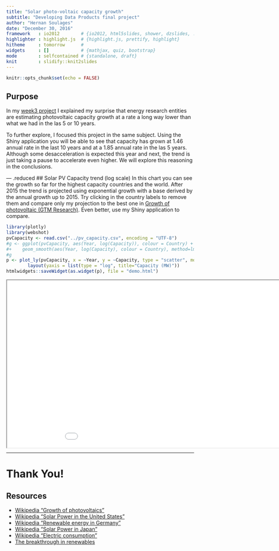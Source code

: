```yaml
---
title: "Solar photo-voltaic capacity growth"
subtitle: "Developing Data Products final project"
author: "Hernan Soulages"
date: "December 30, 2016"
framework   : io2012        # {io2012, html5slides, shower, dzslides, ...}
highlighter : highlight.js  # {highlight.js, prettify, highlight}
hitheme     : tomorrow      # 
widgets     : []            # {mathjax, quiz, bootstrap}
mode        : selfcontained # {standalone, draft}
knit        : slidify::knit2slides
---
```

<style>
.reduced p, .reduced li {
  font-size: 16px;
}
h3 {
        font-size: 20px;
        color: green;
        font-weight: bold;
}
emp {
        font-weight: bold;
}
</style>

```r
knitr::opts_chunk$set(echo = FALSE)
```
## Purpose
In my [week3 project](http://acuariano.github.io/datasciencecoursera/data-products/week3/Solar_PV_Projections.html) I explained my surprise that energy research entities are estimating photovoltaic capacity growth at a rate a long way lower than what we had in the las 5 or 10 years. 

To further explore, I focused this project in the same subject. Using the Shiny application you will be able to see that capacity has grown at 1.46 annual rate in the last 10 years and at a 1.85 annual rate in the las 5 years. Although some desacceleration is expected this year and next, the trend is just taking a pause to accelerate even higher. We will explore this reasoning in the conclusions.

--- .reduced
## Solar PV Capacity trend (log scale)
In this chart you can see the growth so far for the highest capacity countries and the world. After 2015 the trend is projected using exponential growth with a base derived by the annual growth up to 2015. Try clicking in the country labels to remove them and compare only my projection to the best one in [Growth of photovoltaic (GTM Research)](https://en.wikipedia.org/wiki/Growth_of_photovoltaics). Even better, use my Shiny application to compare.
```r
library(plotly)
library(webshot)
pvCapacity <- read.csv("../pv_capacity.csv", encoding = "UTF-8")
#g <- ggplot(pvCapacity, aes(Year, log(Capacity)), colour = Country) + geom_point() +  
#+    geom_smooth(aes(Year, log(Capacity), colour = Country), method=lm, se=FALSE)
#g
p <- plot_ly(pvCapacity, x = ~Year, y = ~Capacity, type = "scatter", mode="markers", color = ~Country, size=~Installed) %>%
        layout(yaxis = list(type = "log", title="Capacity (MW)"))
htmlwidgets::saveWidget(as.widget(p), file = "demo.html")
```
<iframe src="demo.html" style="position:absolute;height:450px;width:1000px;"></iframe>

--- .reduced
## Reasoning and conclusion
My guess as to why the energy institutions project such a slow down in installations is a combination of various factors:

1. Low fossil fuel prices.
1. Consumption growth as a ceiling.
1. Installed capacity, marginal cost and sinked costs.

The first point is temporary and soon to be rendered irrelevant. Photovoltaic plants in the last year [broke consecutive cost records of 5.8, 2.9 and 2.4 per kWh](https://cleantechnica.com/2016/05/02/lowest-solar-price-dubai-800-mw-solar-project/). This costs are only applicable to some parts of the world, but they are all lower than local cost of grid electricity, something that is applicable to [30 countries already and will be growing fast. ](http://qz.com/871907/2016-was-the-year-solar-panels-finally-became-cheaper-than-fossil-fuels-just-wait-for-2017/)

The second point is, in my view, underestimating the effect that *plug-in electric vehicles* and home conversions will have in total consumption. A tripling in electricity consumption is easy to imagine (which will reduce other energy sources, like natural gas heating and gasoline.)

The third point is important, but once the cost per kWh of PV electricity goes *below the marginal cost*, the old gas, coal and oil plants are history.

In conclusion, there's a good chance that everybody (including me) is underestimating PV growth.

### Welcome to the era of abundant energy.

---

# Thank You!
## Resources
- [Wikipedia "Growth of photovoltaics"](https://en.wikipedia.org/wiki/Growth_of_photovoltaics)
- [Wikipedia "Solar Power in the United States"](https://en.wikipedia.org/wiki/Solar_power_in_the_United_States)
- [Wikipedia "Renewable energy in Germany"](https://en.wikipedia.org/wiki/Renewable_energy_in_Germany)
- [Wikipedia "Solar Power in Japan"](https://en.wikipedia.org/wiki/Solar_power_in_Japan#PV_growth_of_installations)
- [Wikipedia "Electric consumption"](https://en.wikipedia.org/wiki/Electric_energy_consumption)
- [The breakthrough in renewables](https://www.youtube.com/watch?v=mmyrbKBZ6SU)





